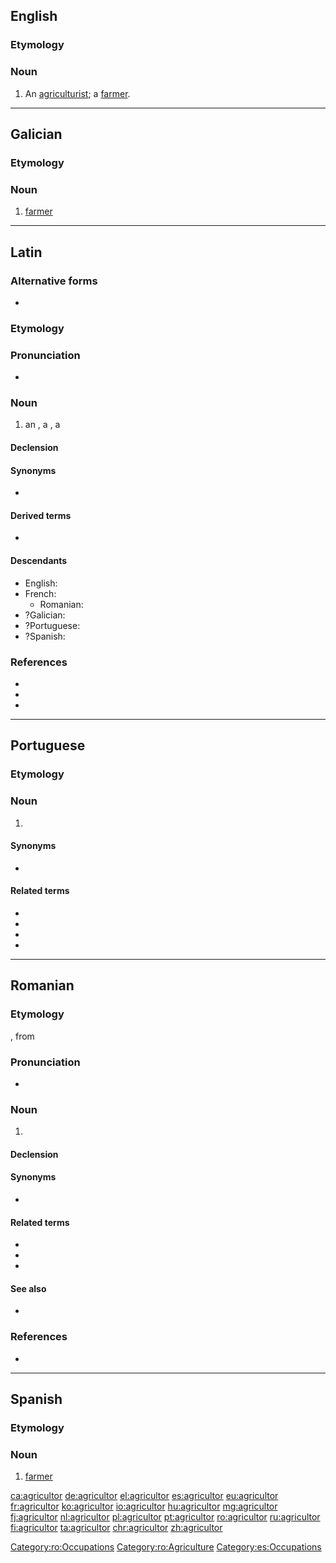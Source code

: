 ==English==

===Etymology===
{{bor|en|la|agricultor}}

===Noun===
{{en-noun}}

# {{lb|en|archaic}} An [[agriculturist]]; a [[farmer]].

----

==Galician==

===Etymology===
{{rfe|gl|{{bor|gl|la|agricultor}}?}}

===Noun===
{{gl-noun|m|agricultores}}

# [[farmer]]

----

==Latin==

===Alternative forms===
* {{alter|la|agrī cultor}}

===Etymology===
{{compound|la|agrī|cultor|t1=of the field|pos1=genitive singular of {{m|la|ager}}|t2=a cultivator}}

===Pronunciation===
* {{la-IPA}}

===Noun===
{{la-noun|agricultor|agricultōris|m|third}}

# an {{l|en|agriculturist}}, a {{l|en|farmer}}, a {{l|en|husbandman}}

====Declension====
{{la-decl-3rd|agricultor|agricultōr}}

====Synonyms====
* {{sense|farmer}} {{l|la|agricola}}

====Derived terms====
* {{l|la|agricultōrius}} {{qual|New Latin}}

====Descendants====
{{col-top|2}}
* English: {{l|en|agricultor}}
* French: {{l|fr|agriculteur}}
** Romanian: {{l|ro|agricultor}}
* ?Galician: {{l|gl|agricultor}}
* ?Portuguese: {{l|pt|agricultor}}
* ?Spanish: {{l|es|agricultor}}
{{col-bottom}}

===References===
* {{R:L&S|agrĭcultor|agricultor}}
* {{R:Gaffiot|agrī cultŏr|agri_cultor|91/3}}
* {{R:OLD|1|agricultor|91/1}}

----

==Portuguese==

===Etymology===
{{rfe|pt|{{bor|pt|la|agricultor}}?}}

===Noun===
{{pt-noun|m|es|agricultora|f=agricultora}}

# {{l|en|farmer}} {{gloss|person who plants crops or keeps livestock}}

====Synonyms====
* {{l|pt|fazendeiro}}

====Related terms====
* {{l|pt|agrícola}}
* {{l|pt|agricultura}}
* {{l|pt|agriculturismo}}
* {{l|pt|agro-}}

{{catlangcode|pt|Agriculture|Occupations}}

----

==Romanian==

===Etymology===
{{bor|ro|fr|agriculteur}}, from {{etyl|la|ro}} {{m|la|agricultor}}

===Pronunciation===
* {{IPA|/a.ɡri.kulˈtor/|lang=ro}}

===Noun===
{{ro-noun|m|agricultori|f=agricultoare}}

# {{l|en|farmer}} {{gloss|person who plants crops or keeps livestock}}

====Declension====
{{ro-noun-m}}

====Synonyms====
* {{l|ro|plugar}}

====Related terms====
* {{l|ro|agricol}}
* {{l|ro|agricoliza}}
* {{l|ro|agricultură}}

====See also====
* {{l|ro|țăran}}

===References===
* {{R:DEX}}

[[Category:ro:Occupations]]
[[Category:ro:Agriculture]]

----

==Spanish==

===Etymology===
{{rfe|es|{{bor|es|la|agricultor}}?}}

===Noun===
{{es-noun|m|es|f=agricultora}}

# [[farmer]]

[[Category:es:Occupations]]

[[ca:agricultor]]
[[de:agricultor]]
[[el:agricultor]]
[[es:agricultor]]
[[eu:agricultor]]
[[fr:agricultor]]
[[ko:agricultor]]
[[io:agricultor]]
[[hu:agricultor]]
[[mg:agricultor]]
[[fj:agricultor]]
[[nl:agricultor]]
[[pl:agricultor]]
[[pt:agricultor]]
[[ro:agricultor]]
[[ru:agricultor]]
[[fi:agricultor]]
[[ta:agricultor]]
[[chr:agricultor]]
[[zh:agricultor]]
